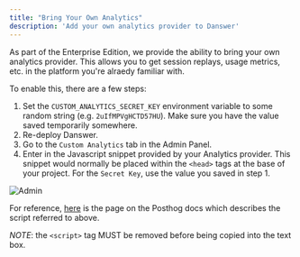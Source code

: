 ```yaml
---
title: "Bring Your Own Analytics"
description: 'Add your own analytics provider to Danswer'
---
```


As part of the Enterprise Edition, we provide the ability to bring your own analytics provider. 
This allows you to get session replays, usage metrics, etc. in the platform you're alraedy familiar with.

To enable this, there are a few steps:

1. Set the `CUSTOM_ANALYTICS_SECRET_KEY` environment variable to some random string (e.g. `2uIfMPVgHCTD57HU`). 
Make sure you have the value saved temporarily somewhere.
2. Re-deploy Danswer.
3. Go to the `Custom Analytics` tab in the Admin Panel.
4. Enter in the Javascript snippet provided by your Analytics provider. This snippet would normally be placed within the 
`<head>` tags at the base of your project. For the `Secret Key`, use the value you saved in step 1.

![Admin](/images/enterprise_edition/custom_analytics/admin-page.png)

For reference, [here](https://posthog.com/docs/product-analytics/installation#option-1-add-the-javascript-snippet-to-your-html-span-classbg-gray-accent-light-darkbg-gray-accent-dark-text-gray-font-semibold-align-middle-text-sm-p-1-roundedrecommendedspan) 
is the page on the Posthog docs which describes the script referred to above. 

*NOTE*: the `<script>` tag MUST be removed before being copied into the text box. 

